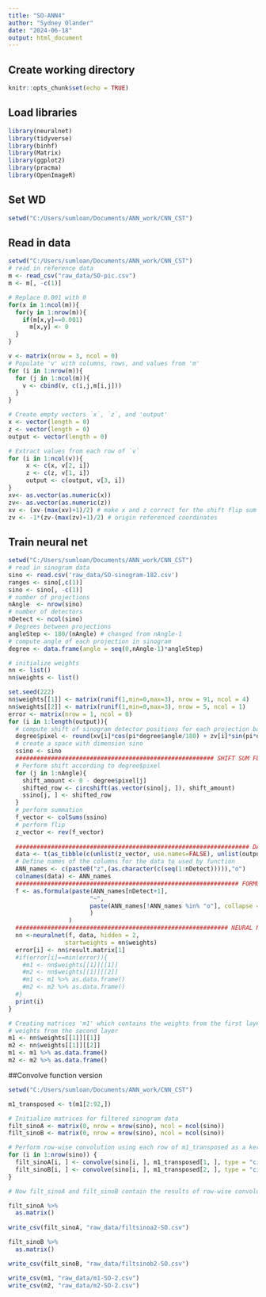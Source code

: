 ```yaml
---
title: "SO-ANN4"
author: "Sydney Olander"
date: "2024-06-18"
output: html_document
---
```

## Create working directory
```r
knitr::opts_chunk$set(echo = TRUE)
```

## Load libraries
```r
library(neuralnet)
library(tidyverse)
library(binhf)
library(Matrix)
library(ggplot2)
library(pracma)
library(OpenImageR)
```

## Set WD
```r
setwd("C:/Users/sumloan/Documents/ANN_work/CNN_CST")
```

## Read in data 
```r
setwd("C:/Users/sumloan/Documents/ANN_work/CNN_CST")
# read in reference data
m <- read_csv("raw_data/SO-pic.csv")
m <- m[, -c(1)]

# Replace 0.001 with 0
for(x in 1:ncol(m)){
  for(y in 1:nrow(m)){
    if(m[x,y]==0.001)
      m[x,y] <- 0
  }
}

v <- matrix(nrow = 3, ncol = 0)
# Populate 'v' with columns, rows, and values from 'm'
for (i in 1:nrow(m)){
  for (j in 1:ncol(m)){
    v <- cbind(v, c(i,j,m[i,j]))
  }
}

# Create empty vectors `x`, `z`, and 'output'
x <- vector(length = 0) 
z <- vector(length = 0)
output <- vector(length = 0)

# Extract values from each row of `v`
for (i in 1:ncol(v)){ 
     x <- c(x, v[2, i])
     z <- c(z, v[1, i])
     output <- c(output, v[3, i]) 
}
xv<- as.vector(as.numeric(x))
zv<- as.vector(as.numeric(z))
xv <- (xv-(max(xv)+1)/2) # make x and z correct for the shift flip sum code
zv <- -1*(zv-(max(zv)+1)/2) # origin referenced coordinates  
```


## Train neural net
```r
setwd("C:/Users/sumloan/Documents/ANN_work/CNN_CST")
# read in sinogram data
sino <- read.csv('raw_data/SO-sinogram-182.csv')
ranges <- sino[,c(1)]
sino <- sino[, -c(1)]
# number of projections
nAngle  <- nrow(sino)
# number of detectors
nDetect <- ncol(sino)
# Degrees between projections
angleStep <- 180/(nAngle) # changed from nAngle-1
# compute angle of each projection in sinogram
degree <- data.frame(angle = seq(0,nAngle-1)*angleStep) 

# initialize weights
nn <- list()
nn$weights <- list()

set.seed(222) 
nn$weights[[1]] <- matrix(runif(1,min=0,max=3), nrow = 91, ncol = 4)
nn$weights[[2]] <- matrix(runif(1,min=0,max=3), nrow = 5, ncol = 1)
error <- matrix(nrow = 1, ncol = 0)
for (i in 1:length(output)){
  # compute shift of sinogram detector positions for each projection based on current image pixel
  degree$pixel <- round(xv[i]*cos(pi*degree$angle/180) + zv[i]*sin(pi*degree$angle/180))
  # create a space with dimension sino
  ssino <- sino   
  ######################################################## SHIFT SUM FLIP 
  # Perform shift according to degree$pixel
  for (j in 1:nAngle){ 
    shift_amount <- 0 - degree$pixel[j]
    shifted_row <- circshift(as.vector(sino[j, ]), shift_amount)
    ssino[j, ] <- shifted_row
  }
  # perform summation
  f_vector <- colSums(ssino) 
  # perform flip
  z_vector <- rev(f_vector)  
   
  ################################################################## DATA
  data <- t(as_tibble(c(unlist(z_vector, use.names=FALSE), unlist(output[i],use.names=FALSE))))
  # Define names of the columns for the data to used by function 
  ANN_names <- c(paste0("z",(as.character(c(seq(1:nDetect))))),"o") 
  colnames(data) <- ANN_names
  ############################################################### FORMULA
  f <- as.formula(paste(ANN_names[nDetect+1],
                       "~",
                       paste(ANN_names[!ANN_names %in% "o"], collapse = " + ")
                       )
                 ) 
  ############################################################ NEURAL NET
  nn <-neuralnet(f, data, hidden = 2,
                startweights = nn$weights)
  error[i] <- nn$result.matrix[1]
  #if(error[i]==min(error)){
    #m1 <- nn$weights[[1]][[1]]
    #m2 <- nn$weights[[1]][[2]]
    #m1 <- m1 %>% as.data.frame()
    #m2 <- m2 %>% as.data.frame()
  #}
  print(i)
}

# Creating matrices 'm1' which contains the weights from the first layer and 'm2' which contains the
# weights from the second layer
m1 <- nn$weights[[1]][[1]]
m2 <- nn$weights[[1]][[2]]
m1 <- m1 %>% as.data.frame()
m2 <- m2 %>% as.data.frame()


```

##Convolve function version
```r
setwd("C:/Users/sumloan/Documents/ANN_work/CNN_CST")

m1_transposed <- t(m1[2:92,])

# Initialize matrices for filtered sinogram data
filt_sinoA <- matrix(0, nrow = nrow(sino), ncol = ncol(sino))
filt_sinoB <- matrix(0, nrow = nrow(sino), ncol = ncol(sino))

# Perform row-wise convolution using each row of m1_transposed as a kernel
for (i in 1:nrow(sino)) {
  filt_sinoA[i, ] <- convolve(sino[i, ], m1_transposed[1, ], type = "circular")
  filt_sinoB[i, ] <- convolve(sino[i, ], m1_transposed[2, ], type = "circular")
}

# Now filt_sinoA and filt_sinoB contain the results of row-wise convolution with m1_transposed[1, ] and m1_transposed[2, ] respectively

filt_sinoA %>% 
  as.matrix()
  
write_csv(filt_sinoA, "raw_data/filtsinoa2-SO.csv")

filt_sinoB %>% 
  as.matrix()

write_csv(filt_sinoB, "raw_data/filtsinob2-SO.csv")

write_csv(m1, "raw_data/m1-SO-2.csv")
write_csv(m2, "raw_data/m2-SO-2.csv")
```